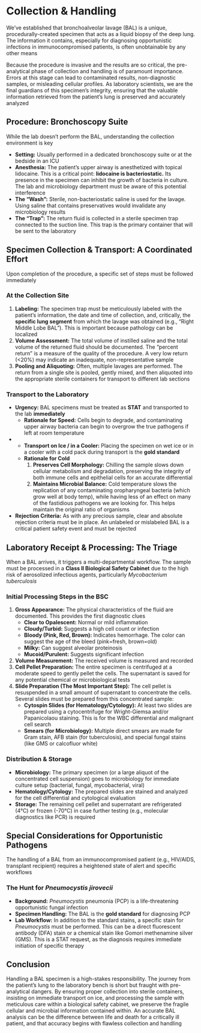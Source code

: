 # Collection & Handling {-}

We've established that bronchoalveolar lavage (BAL) is a unique, procedurally-created specimen that acts as a liquid biopsy of the deep lung. The information it contains, especially for diagnosing opportunistic infections in immunocompromised patients, is often unobtainable by any other means

Because the procedure is invasive and the results are so critical, the pre-analytical phase of collection and handling is of paramount importance. Errors at this stage can lead to contaminated results, non-diagnostic samples, or misleading cellular profiles. As laboratory scientists, we are the final guardians of this specimen's integrity, ensuring that the valuable information retrieved from the patient's lung is preserved and accurately analyzed

## **Procedure: Bronchoscopy Suite** {-}

While the lab doesn't perform the BAL, understanding the collection environment is key

*   **Setting:** Usually performed in a dedicated bronchoscopy suite or at the bedside in an ICU
*   **Anesthesia:** The patient's upper airway is anesthetized with topical lidocaine. This is a critical point: **lidocaine is bacteriostatic.** Its presence in the specimen can inhibit the growth of bacteria in culture. The lab and microbiology department must be aware of this potential interference
*   **The "Wash":** Sterile, non-bacteriostatic saline is used for the lavage. Using saline that contains preservatives would invalidate any microbiology results
*   **The "Trap":** The return fluid is collected in a sterile specimen trap connected to the suction line. This trap is the primary container that will be sent to the laboratory

## **Specimen Collection & Transport: A Coordinated Effort** {-}

Upon completion of the procedure, a specific set of steps must be followed immediately

### **At the Collection Site** {-}

1.  **Labeling:** The specimen trap must be meticulously labeled with the patient's information, the date and time of collection, and, critically, the **specific lung segment** from which the lavage was obtained (e.g., "Right Middle Lobe BAL"). This is important because pathology can be localized
2.  **Volume Assessment:** The total volume of instilled saline and the total volume of the returned fluid should be documented. The "percent return" is a measure of the quality of the procedure. A very low return (<20%) may indicate an inadequate, non-representative sample
3.  **Pooling and Aliquoting:** Often, multiple lavages are performed. The return from a single site is pooled, gently mixed, and then aliquoted into the appropriate sterile containers for transport to different lab sections

### **Transport to the Laboratory** {-}

*   **Urgency:** BAL specimens must be treated as **STAT** and transported to the lab **immediately**
    *   **Rationale for Speed:** Cells begin to degrade, and contaminating upper airway bacteria can begin to overgrow the true pathogens if left at room temperature
*   - **Transport on Ice / in a Cooler:** Placing the specimen on wet ice or in a cooler with a cold pack during transport is the **gold standard**
    *   **Rationale for Cold**
        1.  **Preserves Cell Morphology:** Chilling the sample slows down cellular metabolism and degradation, preserving the integrity of both immune cells and epithelial cells for an accurate differential
        2.  **Maintains Microbial Balance:** Cold temperature slows the replication of any contaminating oropharyngeal bacteria (which grow well at body temp), while having less of an effect on many of the fastidious pathogens we are looking for. This helps maintain the original ratio of organisms
*   **Rejection Criteria:** As with any precious sample, clear and absolute rejection criteria must be in place. An unlabeled or mislabeled BAL is a critical patient safety event and must be rejected

## **Laboratory Receipt & Processing: The Triage** {-}

When a BAL arrives, it triggers a multi-departmental workflow. The sample must be processed in a **Class II Biological Safety Cabinet** due to the high risk of aerosolized infectious agents, particularly *Mycobacterium tuberculosis*

### **Initial Processing Steps in the BSC** {-}

1.  **Gross Appearance:** The physical characteristics of the fluid are documented. This provides the first diagnostic clues
    *   **Clear to Opalescent:** Normal or mild inflammation
    *   **Cloudy/Turbid:** Suggests a high cell count or infection
    *   **Bloody (Pink, Red, Brown):** Indicates hemorrhage. The color can suggest the age of the bleed (pink=fresh, brown=old)
    *   **Milky:** Can suggest alveolar proteinosis
    *   **Mucoid/Purulent:** Suggests significant infection
2.  **Volume Measurement:** The received volume is measured and recorded
3.  **Cell Pellet Preparation:** The entire specimen is centrifuged at a moderate speed to gently pellet the cells. The supernatant is saved for any potential chemical or microbiological tests
4.  **Slide Preparation (The Most Important Step):** The cell pellet is resuspended in a small amount of supernatant to concentrate the cells. Several slides must be prepared from this concentrated sample:
    *   **Cytospin Slides (for Hematology/Cytology):** At least two slides are prepared using a cytocentrifuge for Wright-Giemsa and/or Papanicolaou staining. This is for the WBC differential and malignant cell search
    *   **Smears (for Microbiology):** Multiple direct smears are made for Gram stain, AFB stain (for tuberculosis), and special fungal stains (like GMS or calcofluor white)

### **Distribution & Storage** {-}

*   **Microbiology:** The primary specimen (or a large aliquot of the concentrated cell suspension) goes to microbiology for immediate culture setup (bacterial, fungal, mycobacterial, viral)
*   **Hematology/Cytology:** The prepared slides are stained and analyzed for the cell differential and cytological evaluation
*   **Storage:** The remaining cell pellet and supernatant are refrigerated (4°C) or frozen (-70°C) in case further testing (e.g., molecular diagnostics like PCR) is required

## **Special Considerations for Opportunistic Pathogens** {-}

The handling of a BAL from an immunocompromised patient (e.g., HIV/AIDS, transplant recipient) requires a heightened state of alert and specific workflows

### **The Hunt for _Pneumocystis jirovecii_** {-}

*   **Background:** _Pneumocystis_ pneumonia (PCP) is a life-threatening opportunistic fungal infection
*   **Specimen Handling:** The BAL is the **gold standard** for diagnosing PCP
*   **Lab Workflow:** In addition to the standard stains, a specific stain for _Pneumocystis_ must be performed. This can be a direct fluorescent antibody (DFA) stain or a chemical stain like Gomori methenamine silver (GMS). This is a STAT request, as the diagnosis requires immediate initiation of specific therapy

## **Conclusion** {-}

Handling a BAL specimen is a high-stakes responsibility. The journey from the patient's lung to the laboratory bench is short but fraught with pre-analytical dangers. By ensuring proper collection into sterile containers, insisting on immediate transport on ice, and processing the sample with meticulous care within a biological safety cabinet, we preserve the fragile cellular and microbial information contained within. An accurate BAL analysis can be the difference between life and death for a critically ill patient, and that accuracy begins with flawless collection and handling

